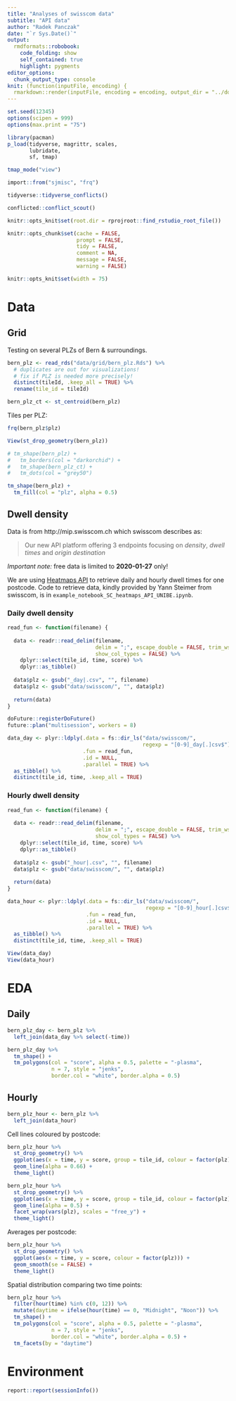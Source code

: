 ```yaml
---
title: "Analyses of swisscom data"
subtitle: "API data"
author: "Radek Panczak"
date: "`r Sys.Date()`"
output:
  rmdformats::robobook:
    code_folding: show
    self_contained: true
    highlight: pygments
editor_options: 
  chunk_output_type: console
knit: (function(inputFile, encoding) {
  rmarkdown::render(inputFile, encoding = encoding, output_dir = "../docs") })
---
```


<!-- ----------------------------------------------------- -->

```r
set.seed(12345)
options(scipen = 999)
options(max.print = "75")

library(pacman)
p_load(tidyverse, magrittr, scales,  
       lubridate, 
       sf, tmap)

tmap_mode("view")

import::from("sjmisc", "frq")
```

```r
tidyverse::tidyverse_conflicts()

conflicted::conflict_scout()
```

```r
knitr::opts_knit$set(root.dir = rprojroot::find_rstudio_root_file())

knitr::opts_chunk$set(cache = FALSE,
                      prompt = FALSE,
                      tidy = FALSE,
                      comment = NA,
                      message = FALSE,
                      warning = FALSE)

knitr::opts_knit$set(width = 75)
```

<!-- ----------------------------------------------------- -->

# Data 

## Grid 

Testing on several PLZs of Bern & surroundings.  

```r
bern_plz <- read_rds("data/grid/bern_plz.Rds") %>% 
  # duplicates are out for visualizations! 
  # fix if PLZ is needed more precisely!
  distinct(tileId, .keep_all = TRUE) %>% 
  rename(tile_id = tileId)

bern_plz_ct <- st_centroid(bern_plz)
```

Tiles per PLZ:  

```r
frq(bern_plz$plz)
```

```r
View(st_drop_geometry(bern_plz))
```

```r
# tm_shape(bern_plz) + 
#   tm_borders(col = "darkorchid") +
#   tm_shape(bern_plz_ct) + 
#   tm_dots(col = "grey50")

tm_shape(bern_plz) + 
  tm_fill(col = "plz", alpha = 0.5)
```

## Dwell density 

Data is from http://mip.swisscom.ch which swisscom describes as: 

> Our new API platform offering 3 endpoints focusing on *density*, *dwell times* and *origin destination*  

*Important note:* free data is limited to **2020-01-27** only!  

We are using [Heatmaps API](https://digital.swisscom.com/products/heatmaps/info) to retrieve daily and hourly dwell times for one postcode. Code to retrieve data, kindly provided by Yann Steimer from swisscom, is in `example_notebook_SC_heatmaps_API_UNIBE.ipynb`.   

### Daily dwell density

```r
read_fun <- function(filename) {
  
  data <- readr::read_delim(filename, 
                            delim = ";", escape_double = FALSE, trim_ws = TRUE,
                            show_col_types = FALSE) %>% 
    dplyr::select(tile_id, time, score) %>% 
    dplyr::as_tibble()
  
  data$plz <- gsub("_day|.csv", "", filename)
  data$plz <- gsub("data/swisscom/", "", data$plz)
  
  return(data)
}

doFuture::registerDoFuture()
future::plan("multisession", workers = 8)

data_day <- plyr::ldply(.data = fs::dir_ls("data/swisscom/", 
                                           regexp = "[0-9]_day[.]csv$"),
                        .fun = read_fun,
                        .id = NULL,
                        .parallel = TRUE) %>% 
  as_tibble() %>% 
  distinct(tile_id, time, .keep_all = TRUE)
```

### Hourly dwell density

```r
read_fun <- function(filename) {
  
  data <- readr::read_delim(filename, 
                            delim = ";", escape_double = FALSE, trim_ws = TRUE,
                            show_col_types = FALSE) %>% 
    dplyr::select(tile_id, time, score) %>% 
    dplyr::as_tibble()
  
  data$plz <- gsub("_hour|.csv", "", filename)
  data$plz <- gsub("data/swisscom/", "", data$plz)
  
  return(data)
}

data_hour <- plyr::ldply(.data = fs::dir_ls("data/swisscom/", 
                                            regexp = "[0-9]_hour[.]csv$"),
                         .fun = read_fun,
                         .id = NULL,
                         .parallel = TRUE) %>% 
  as_tibble() %>% 
  distinct(tile_id, time, .keep_all = TRUE)
```

```r
View(data_day)
View(data_hour)
```

<!-- ----------------------------------------------------- -->

# EDA

## Daily 

```r
bern_plz_day <- bern_plz %>% 
  left_join(data_day %>% select(-time))
```

```r
bern_plz_day %>% 
  tm_shape() + 
  tm_polygons(col = "score", alpha = 0.5, palette = "-plasma",
              n = 7, style = "jenks",
              border.col = "white", border.alpha = 0.5)
```

## Hourly 

```r
bern_plz_hour <- bern_plz %>% 
  left_join(data_hour)
```

Cell lines coloured by postcode:  

```r
bern_plz_hour %>% 
  st_drop_geometry() %>% 
  ggplot(aes(x = time, y = score, group = tile_id, colour = factor(plz))) +
  geom_line(alpha = 0.66) + 
  theme_light()
```

```r
bern_plz_hour %>% 
  st_drop_geometry() %>% 
  ggplot(aes(x = time, y = score, group = tile_id, colour = factor(plz))) +
  geom_line(alpha = 0.5) + 
  facet_wrap(vars(plz), scales = "free_y") + 
  theme_light()
```

Averages per postcode:  

```r
bern_plz_hour %>% 
  st_drop_geometry() %>% 
  ggplot(aes(x = time, y = score, colour = factor(plz))) +
  geom_smooth(se = FALSE) + 
  theme_light()
```

Spatial distribution comparing two time points:  

```r
bern_plz_hour %>% 
  filter(hour(time) %in% c(0, 12)) %>% 
  mutate(daytime = ifelse(hour(time) == 0, "Midnight", "Noon")) %>% 
  tm_shape() + 
  tm_polygons(col = "score", alpha = 0.5, palette = "-plasma",
              n = 7, style = "jenks",
              border.col = "white", border.alpha = 0.5) +
  tm_facets(by = "daytime")
```

<!-- ----------------------------------------------------- -->

# Environment

```r
report::report(sessionInfo())
```
